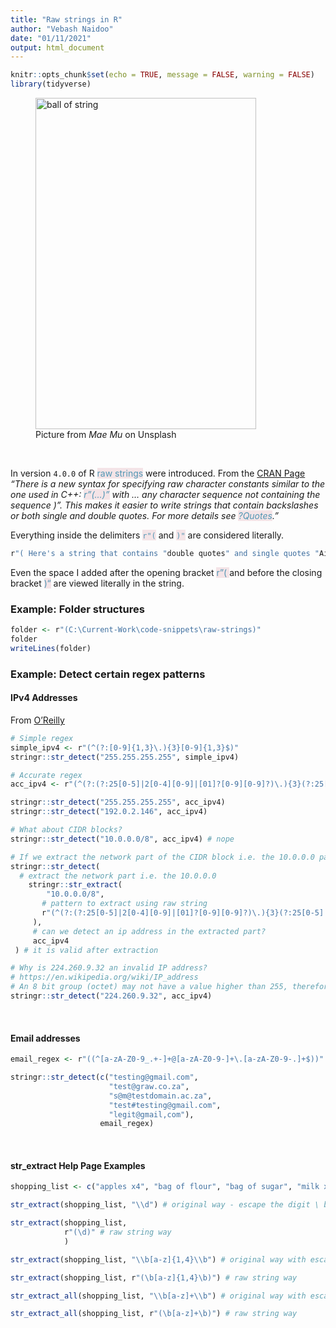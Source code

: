 ```yaml
---
title: "Raw strings in R"
author: "Vebash Naidoo"
date: "01/11/2021"
output: html_document
---
```


```r
knitr::opts_chunk$set(echo = TRUE, message = FALSE, warning = FALSE)
library(tidyverse)
```


<!-- Photo by <a href="https://unsplash.com/@picoftasty?utm_source=unsplash&utm_medium=referral&utm_content=creditCopyText">Mae Mu</a> on <a href="https://unsplash.com/s/photos/string?utm_source=unsplash&utm_medium=referral&utm_content=creditCopyText">Unsplash</a> -->

<figure>  
<img src="mae-mu--dyxcGiP-rE-unsplash.jpg" width="353" height="530" alt="ball of string">
  <figcaption>Picture from <em>Mae Mu</em> on Unsplash</figcaption>
</figure>

<br>

In version `4.0.0` of R <span style="color: #5196b4;background-color:#f4e4e7">raw strings</span> were introduced. From the [CRAN Page](https://cran.r-project.org/doc/manuals/r-release/NEWS.html) <em>"There is a new syntax for specifying raw character constants similar to the one used in C++: <span style="color: #5196b4;background-color:#f4e4e7">r"(...)"</span> with ... any character sequence not containing the sequence )". This makes it easier to write strings that contain backslashes or both single and double quotes. For more details see <span style="color: #5196b4;background-color:#f4e4e7">?Quotes</span>."</em>

Everything inside the delimiters <span style="color: #5196b4;background-color:#f4e4e7">`r"(`</span> and <span style="color: #5196b4;background-color:#f4e4e7">`)"`</span> are considered literally.

```r
r"( Here's a string that contains "double quotes" and single quotes "Ain't that nifty" )"
```

Even the space I added after the opening bracket <span style="color: #5196b4;background-color:#f4e4e7">r"( </span> and before the closing bracket <span style="color: #5196b4;background-color:#f4e4e7"> )"</span>  are viewed literally in the string.

### Example: Folder structures

```r
folder <- r"(C:\Current-Work\code-snippets\raw-strings)"
folder
writeLines(folder)
```

### Example: Detect certain regex patterns

#### IPv4 Addresses

From [O'Reilly](https://www.oreilly.com/library/view/regular-expressions-cookbook/9780596802837/ch07s16.html)

```r
# Simple regex
simple_ipv4 <- r"(^(?:[0-9]{1,3}\.){3}[0-9]{1,3}$)"
stringr::str_detect("255.255.255.255", simple_ipv4)

# Accurate regex
acc_ipv4 <- r"(^(?:(?:25[0-5]|2[0-4][0-9]|[01]?[0-9][0-9]?)\.){3}(?:25[0-5]|2[0-4][0-9]|[01]?[0-9][0-9]?)$)"

stringr::str_detect("255.255.255.255", acc_ipv4)
stringr::str_detect("192.0.2.146", acc_ipv4)

# What about CIDR blocks?
stringr::str_detect("10.0.0.0/8", acc_ipv4) # nope

# If we extract the network part of the CIDR block i.e. the 10.0.0.0 part?
stringr::str_detect(
  # extract the network part i.e. the 10.0.0.0
    stringr::str_extract(
        "10.0.0.0/8",
       # pattern to extract using raw string
       r"(^(?:(?:25[0-5]|2[0-4][0-9]|[01]?[0-9][0-9]?)\.){3}(?:25[0-5]|2[0-4][0-9]|[01]?[0-9][0-9]?))"
     ),
     # can we detect an ip address in the extracted part?
     acc_ipv4
 ) # it is valid after extraction

# Why is 224.260.9.32 an invalid IP address?
# https://en.wikipedia.org/wiki/IP_address
# An 8 bit group (octet) may not have a value higher than 255, therefore 260 is not a valid number.
stringr::str_detect("224.260.9.32", acc_ipv4)
```

<br>

#### Email addresses

```r

email_regex <- r"((^[a-zA-Z0-9_.+-]+@[a-zA-Z0-9-]+\.[a-zA-Z0-9-.]+$))"

stringr::str_detect(c("testing@gmail.com",
                      "test@graw.co.za",
                      "s@m@testdomain.ac.za",
                      "test#testing@gmail.com",
                      "legit@gmail,com"),
                    email_regex)
```

<br>

#### str_extract Help Page Examples

```r
shopping_list <- c("apples x4", "bag of flour", "bag of sugar", "milk x2")

str_extract(shopping_list, "\\d") # original way - escape the digit \ by using \\d

str_extract(shopping_list, 
            r"(\d)" # raw string way
            )

str_extract(shopping_list, "\\b[a-z]{1,4}\\b") # original way with escape

str_extract(shopping_list, r"(\b[a-z]{1,4}\b)") # raw string way

str_extract_all(shopping_list, "\\b[a-z]+\\b") # original way with escape

str_extract_all(shopping_list, r"(\b[a-z]+\b)") # raw string way
```

